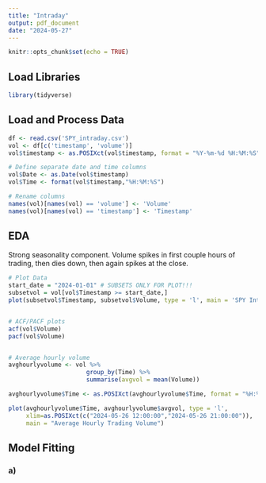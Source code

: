 ```yaml
---
title: "Intraday"
output: pdf_document
date: "2024-05-27"
---
```


```r
knitr::opts_chunk$set(echo = TRUE)
```

## Load Libraries
```r
library(tidyverse)


```


## Load and Process Data
```r
df <- read.csv('SPY_intraday.csv')
vol <- df[c('timestamp', 'volume')]
vol$timestamp <- as.POSIXct(vol$timestamp, format = "%Y-%m-%d %H:%M:%S")

# Define separate date and time columns
vol$Date <- as.Date(vol$timestamp)
vol$Time <- format(vol$timestamp,"%H:%M:%S")

# Rename columns
names(vol)[names(vol) == 'volume'] <- 'Volume'
names(vol)[names(vol) == 'timestamp'] <- 'Timestamp'

```



## EDA
Strong seasonality component.
Volume spikes in first couple hours of trading, then dies down, then again spikes at the close.
```r
# Plot Data
start_date = "2024-01-01" # SUBSETS ONLY FOR PLOT!!!
subsetvol = vol[vol$Timestamp >= start_date,]
plot(subsetvol$Timestamp, subsetvol$Volume, type = 'l', main = 'SPY Intraday Trading Volume 2024')


# ACF/PACF plots
acf(vol$Volume)
pacf(vol$Volume)


# Average hourly volume
avghourlyvolume <- vol %>%
                      group_by(Time) %>%
                      summarise(avgvol = mean(Volume))

avghourlyvolume$Time <- as.POSIXct(avghourlyvolume$Time, format = "%H:%M:%S")

plot(avghourlyvolume$Time, avghourlyvolume$avgvol, type = 'l',
     xlim=as.POSIXct(c("2024-05-26 12:00:00","2024-05-26 21:00:00")),
     main = "Average Hourly Trading Volume")

```



## Model Fitting
### a)
```r


```
